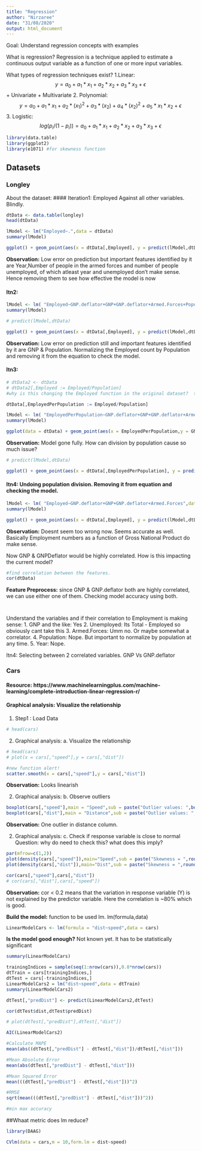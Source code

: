 ```yaml
---
title: "Regression"
author: "Nirzaree"
date: "31/08/2020"
output: html_document
---
```


Goal: Understand regression concepts with examples

What is regression? 
Regression is a technique applied to estimate a continuous output variable as a function of one or more input variables.

What types of regression techniques exist? 
1.Linear: $$y = a_0 + a_1*x_1 + a_2*x_2 + a_3*x_3 + \epsilon$$
  + Univariate
  + Multivariate
2. Polynomial: $$y = a_0 + a_1*x_1 + a_2*(x_1)^2 + a_3*(x_2) + a_4*(x_2)^2 + a_5*x_1*x_2 + \epsilon$$
3. Logistic: $$log(p_i/(1-p_i)) = a_0 + a_1*x_1 + a_2*x_2 + a_3*x_3 + \epsilon$$


```r
library(data.table)
library(ggplot2)
library(e1071) #for skewness function
```

## Datasets {.tabset}

### Longley
About the dataset: 
#### Iteration1: Employed Against all other variables. Blindly.

```r
dtData <- data.table(longley)
head(dtData)
```

```r
lModel <- lm("Employed~.",data = dtData)
summary(lModel)
```

```r
ggplot() + geom_point(aes(x = dtData[,Employed], y = predict(lModel,dtData))) + geom_abline(slope = 1,intercept = 0)
```

**Observation:** Low error on prediction but important features identified by it are Year,Number of people in the armed forces and number of people unemployed, of which atleast year and unemployed don't make sense. Hence removing them to see how effective the model is now

#### Itn2:

```r
lModel <- lm( "Employed~GNP.deflator+GNP+GNP.deflator+Armed.Forces+Population",data = dtData)
summary(lModel)
```

```r
# predict(lModel,dtData)
```

```r
ggplot() + geom_point(aes(x = dtData[,Employed], y = predict(lModel,dtData))) + geom_abline(slope = 1,intercept = 0)
```

**Observation:** Low error on prediction still and important features identified by it are GNP & Population. Normalizing the Employed count by Population and removing it from the equation to check the model. 

#### Itn3:

```r
# dtData2 <- dtData
# dtData2[,Employed := Employed/Population]
#why is this changing the Employed function in the original dataset?  todo: R nitty gritties 

dtData[,EmployedPerPopulation := Employed/Population]

lModel <- lm( "EmployedPerPopulation~GNP.deflator+GNP+GNP.deflator+Armed.Forces",data = dtData)
summary(lModel)

ggplot(data = dtData) + geom_point(aes(x = EmployedPerPopulation,y = GNP.deflator))
```

**Observation:** Model gone fully. How can division by population cause so much issue? 

```r
# predict(lModel,dtData)
```

```r
ggplot() + geom_point(aes(x = dtData[,EmployedPerPopulation], y = predict(lModel,dtData))) + geom_abline(slope = 1,intercept = 0)
```

#### Itn4: Undoing population division. Removing it from equation and checking the model.

```r

lModel <- lm( "Employed~GNP.deflator+GNP+GNP.deflator+Armed.Forces",data = dtData)
summary(lModel)
```

```r
ggplot() + geom_point(aes(x = dtData[,Employed], y = predict(lModel,dtData))) + geom_abline(slope = 1,intercept = 0)
```

**Observation:** Doesnt seem too wrong now. Seems accurate as well. Basically Employment numbers as a function of Gross National Product do make sense. 

Now GNP & GNPDeflator would be highly correlated. How is this impacting the current model?

```r
#find correlation between the features. 
cor(dtData)

```

**Feature Preprocess:** since GNP & GNP.deflator both are highly correlated, we can use either one of them. Checking model accuracy using both. 
```r

```

```r

```
Understand the variables and if their correlation to Employment is making sense:
1. GNP and the like: Yes
2. Unemployed: Its Total - Employed so obviously cant take this
3. Armed.Forces: Umm no. Or maybe somewhat a correlator. 
4. Population: Nope. But important to normalize by population at any time.
5. Year: Nope. 

Itn4: 
Selecting between 2 correlated variables. GNP Vs GNP.deflator

### Cars

#### Resource: https://www.machinelearningplus.com/machine-learning/complete-introduction-linear-regression-r/

#### Graphical analysis: Visualize the relationship
1. Step1 : Load Data
```r
# head(cars)
```

2. Graphical analysis: a. Visualize the relationship
```r
# head(cars)
# plot(x = cars[,"speed"],y = cars[,"dist"])

#new function alert!
scatter.smooth(x = cars[,"speed"],y = cars[,"dist"])
```

**Observation:** Looks linearish

2. Graphical analysis: b. Observe outliers
```r
boxplot(cars[,"speed"],main = "Speed",sub = paste("Outlier values: ",boxplot.stats(cars[,"speed"])$out))
boxplot(cars[,"dist"],main = "Distance",sub = paste("Outlier values: ",boxplot.stats(cars[,"dist"])$out))
```

**Observation:** One outlier in distance column.

2. Graphical analysis: c. Check if response variable is close to normal 
Question: why do need to check this? what does this imply? 

```r
par(mfrow=c(1,2))
plot(density(cars[,"speed"]),main="Speed",sub = paste("Skewness = ",round(skewness(cars[,"speed"]),2)))
plot(density(cars[,"dist"]),main="Dist",sub = paste("Skewness = ",round(skewness(cars[,"dist"]),2)))
```

```r
cor(cars[,"speed"],cars[,"dist"])
# cor(cars[,"dist"],cars[,"speed"])

```

**Observation:** cor < 0.2 means that the variation in response variable (Y) is not explained by the predictor variable. Here the correlation is ~80% which is good. 

**Build the model:** function to be used lm. 
                      lm(formula,data)
```r
LinearModelCars <- lm(formula = "dist~speed",data = cars)
```

**Is the model good enough?** Not known yet. It has to be statistically significant 
```r
summary(LinearModelCars)
```

```r
trainingIndices = sample(seq(1:nrow(cars)),0.8*nrow(cars))
dtTrain = cars[trainingIndices,]
dtTest = cars[-trainingIndices,]
LinearModelCars2 = lm("dist~speed",data = dtTrain)
summary(LinearModelCars2)

dtTest[,"predDist"] <- predict(LinearModelCars2,dtTest)

cor(dtTest$dist,dtTest$predDist)

# plot(dtTest[,"predDist"],dtTest[,"dist"])

AIC(LinearModelCars2)

#Calculate MAPE
mean(abs((dtTest[,"predDist"] - dtTest[,"dist"])/dtTest[,"dist"]))

#Mean Absolute Error
mean(abs(dtTest[,"predDist"] - dtTest[,"dist"]))

#Mean Squared Error
mean(((dtTest[,"predDist"] - dtTest[,"dist"]))^2)

#RMSE
sqrt(mean(((dtTest[,"predDist"] - dtTest[,"dist"]))^2))

#min max accuracy

```
##Whaat metric does lm reduce? 

```r
library(DAAG)

CVlm(data = cars,m = 10,form.lm = dist~speed)
```


